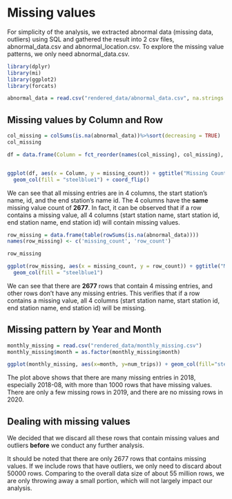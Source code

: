 # Missing values

For simplicity of the analysis, we extracted abnormal data (missing data, outliers) using SQL and gathered the result into 2 csv files, abnormal_data.csv and abnormal_location.csv. To explore the missing value patterns, we only need abnormal_data.csv.

```r
library(dplyr)
library(mi)
library(ggplot2)
library(forcats)
```


```r
abnormal_data = read.csv("rendered_data/abnormal_data.csv", na.strings = "NULL")
```

## Missing values by Column and Row

```r
col_missing = colSums(is.na(abnormal_data))%>%sort(decreasing = TRUE)
col_missing
```

```r
df = data.frame(Column = fct_reorder(names(col_missing), col_missing), missing_count = col_missing)


ggplot(df, aes(x = Column, y = missing_count)) + ggtitle("Missing Count of Each Column") +
  geom_col(fill = "steelblue1") + coord_flip()
```

We can see that all missing entries are in 4 columns, the start station's name, id, and the end station's name id. The 4 columns have the __same__ missing value count of __2677__. In fact, it can be observed that if a row contains a missing value, all 4 columns (start station name, start station id, end station name, end station id) will contain missing values.

```r
row_missing = data.frame(table(rowSums(is.na(abnormal_data))))
names(row_missing) <- c('missing_count', 'row_count')
```

```r
row_missing
```

```r
ggplot(row_missing, aes(x = missing_count, y = row_count)) + ggtitle("Missing Count of Rows") + 
  geom_col(fill = "steelblue1")
```

We can see that there are __2677__ rows that contain 4 missing entries, and other rows don't have any missing entries. This verifies that if a row contains a missing value, all 4 columns (start station name, start station id, end station name, end station id) will be missing.

## Missing pattern by Year and Month

```r
monthly_missing = read.csv("rendered_data/monthly_missing.csv")
monthly_missing$month = as.factor(monthly_missing$month)
```


```r
ggplot(monthly_missing, aes(x=month, y=num_trips)) + geom_col(fill="steelblue1") + ggtitle("Missing Count of Each Month") + facet_grid(monthly_missing$year)
```

The plot above shows that there are many missing entries in 2018, especially 2018-08, with more than 1000 rows that have missing values. There are only a few missing rows in 2019, and there are no missing rows in 2020. 

## Dealing with missing values

We decided that we discard all these rows that contain missing values and outliers __before__ we conduct any further analysis. 

It should be noted that there are only 2677 rows that contains missing values. If we include rows that have outliers, we only need to discard about 50000 rows. Comparing to the overall data size of about 55 million rows, we are only throwing away a small portion, which will not largely impact our analysis.
















